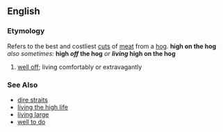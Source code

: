 ==English==
=== Etymology ===
Refers to the best and costliest [[cuts]] of [[meat]] from a [[hog]].
{{idiom2}}
'''high on the hog''' ''also sometimes:'' '''high ''off'' the hog''' ''or'' '''''living'' high on the hog'''
# [[well off]]; living comfortably or extravagantly
 
=== See Also ===
*[[dire straits]]
*[[living the high life]]
*[[living large]]
*[[well to do]]